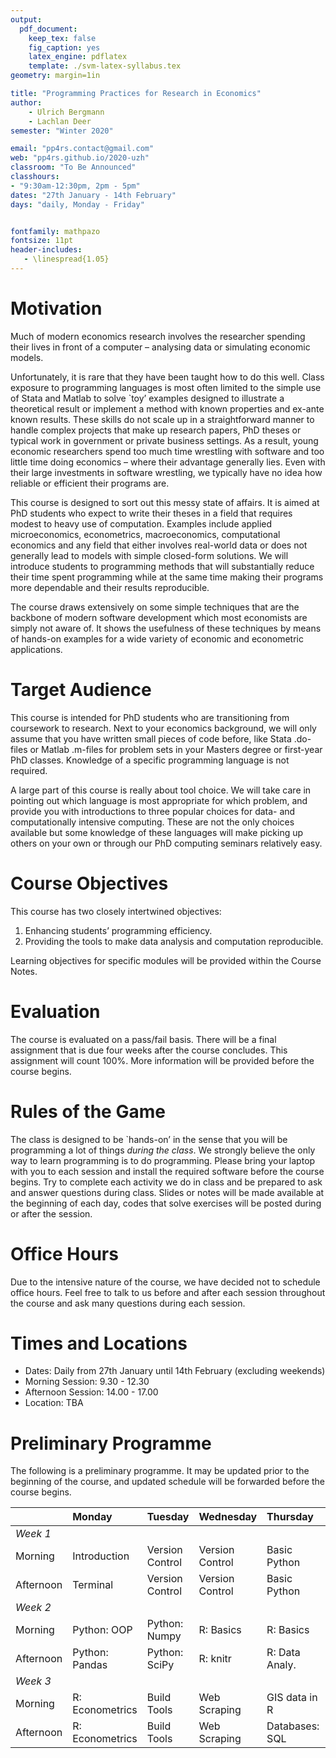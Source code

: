 ```yaml
---
output:
  pdf_document:
    keep_tex: false
    fig_caption: yes
    latex_engine: pdflatex
    template: ./svm-latex-syllabus.tex
geometry: margin=1in

title: "Programming Practices for Research in Economics"
author:
    - Ulrich Bergmann
    - Lachlan Deer
semester: "Winter 2020"

email: "pp4rs.contact@gmail.com"
web: "pp4rs.github.io/2020-uzh"
classroom: "To Be Announced"
classhours:
- "9:30am-12:30pm, 2pm - 5pm"
dates: "27th January - 14th February"
days: "daily, Monday - Friday"


fontfamily: mathpazo
fontsize: 11pt
header-includes:
   - \linespread{1.05}
---
```



# Motivation

Much of modern economics research involves the researcher spending their lives in front of a computer -- analysing data or simulating economic models.

Unfortunately, it is rare that they have been taught how to do this well.
Class exposure to programming languages is most often limited to the simple use of Stata and Matlab to solve `toy' examples designed to illustrate a theoretical result or implement a method with known properties and ex-ante known results.
These skills do not scale up in a straightforward manner to handle complex projects that make up research papers, PhD theses or typical work in government or private business settings.
As a result, young economic researchers spend too much time wrestling with software and too little time doing economics -- where their advantage generally lies.
Even with their large investments in software wrestling, we typically have no idea how reliable or efficient their programs are.

This course is designed to sort out this messy state of affairs.
It is aimed at PhD students who expect to write their theses in a field that requires modest to heavy use of computation.
Examples include applied microeconomics, econometrics, macroeconomics, computational economics and any field that either involves real-world data or  does not generally lead to models with simple closed-form solutions.
We will introduce students to programming methods that will substantially reduce their time spent programming while at the same time making their programs more dependable and their results reproducible.

The course draws extensively on some simple techniques that are the backbone of modern software development which most economists
are simply not aware of.
It shows the usefulness of these techniques by means of hands-on examples for a wide variety of economic and econometric applications.

# Target Audience

This course is intended for PhD students who are transitioning from coursework to research.
Next to your economics background, we will only assume that you have written small pieces of code before, like Stata .do-files or Matlab .m-files for problem sets in your Masters degree or first-year PhD classes.
Knowledge of a specific programming language is not required.

A large part of this course is really about tool choice.
We will take care in pointing out which language is most appropriate for which problem, and provide you with introductions to three popular choices for data- and computationally intensive computing.
These are not the only choices available but some knowledge of these languages will make picking up others on your own or through our PhD computing seminars relatively easy.

#  Course Objectives
This course has two closely intertwined objectives:

1. Enhancing students' programming efficiency.
2. Providing the tools to make data analysis and computation reproducible.

Learning objectives for specific modules will be provided within the Course Notes.

# Evaluation

The course is evaluated on a pass/fail basis. There will be a final assignment that is due four weeks after the course concludes. This assignment will count 100\%. More information will be provided before the course begins.

# Rules of the Game

The class is designed to be `hands-on' in the sense that you will be programming a lot of things *during the class*.
We strongly believe the only way to learn programming is to do programming.
Please bring your laptop with you to each session and install the required software before the course begins.
Try to complete each activity we do in class and be prepared to ask and answer questions during class.
Slides or notes will be made available at the beginning of each day, codes that solve exercises will be posted during or after the session.

# Office Hours

Due to the intensive nature of the course, we have decided not to schedule office hours.
Feel free to talk to us before and after each session throughout the course and ask many questions during each session.


# Times and Locations

* Dates: Daily from 27th January until 14th February (excluding weekends)
* Morning Session: 9.30 - 12.30
* Afternoon Session: 14.00 - 17.00
* Location: TBA

# Preliminary Programme

The following is a preliminary programme.
It may be updated prior to the beginning of the course, and updated schedule will be forwarded before the course begins.

              Monday            Tuesday           Wednesday         Thursday         Friday
  ----------- ----------------- ----------------- ----------------- ---------------- ---------------
  *Week 1*
  Morning     Introduction      Version Control   Version Control   Basic Python     Basic Python
  Afternoon   Terminal          Version Control   Version Control   Basic Python     Basic Python
  *Week 2*
  Morning     Python: OOP       Python: Numpy     R: Basics         R: Basics        R: Plotting
  Afternoon   Python: Pandas    Python: SciPy     R: knitr          R: Data Analy.   Advanced R
  *Week 3*
  Morning     R: Econometrics   Build Tools       Web Scraping      GIS data in R    Clean Code
  Afternoon   R: Econometrics   Build Tools       Web Scraping      Databases: SQL   Code Optimiz.
